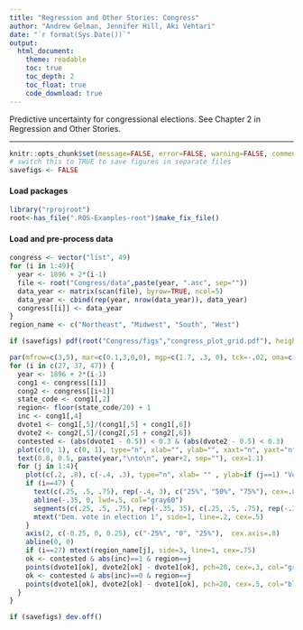 ```yaml
---
title: "Regression and Other Stories: Congress"
author: "Andrew Gelman, Jennifer Hill, Aki Vehtari"
date: "`r format(Sys.Date())`"
output:
  html_document:
    theme: readable
    toc: true
    toc_depth: 2
    toc_float: true
    code_download: true
---
```

Predictive uncertainty for congressional elections. See Chapter 2
in Regression and Other Stories.

-------------


```r
knitr::opts_chunk$set(message=FALSE, error=FALSE, warning=FALSE, comment=NA)
# switch this to TRUE to save figures in separate files
savefigs <- FALSE
```

#### Load packages

```r
library("rprojroot")
root<-has_file(".ROS-Examples-root")$make_fix_file()
```

#### Load and pre-process data

```r
congress <- vector("list", 49)
for (i in 1:49){
  year <- 1896 + 2*(i-1)
  file <- root("Congress/data",paste(year, ".asc", sep=""))
  data_year <- matrix(scan(file), byrow=TRUE, ncol=5)
  data_year <- cbind(rep(year, nrow(data_year)), data_year)
  congress[[i]] <- data_year
}
region_name <- c("Northeast", "Midwest", "South", "West")

```
```r
if (savefigs) pdf(root("Congress/figs","congress_plot_grid.pdf"), height=3.8, width=7, colormodel="gray")
```
```r
par(mfrow=c(3,5), mar=c(0.1,3,0,0), mgp=c(1.7, .3, 0), tck=-.02, oma=c(1,0,2,0))
for (i in c(27, 37, 47)) {
  year <- 1896 + 2*(i-1)
  cong1 <- congress[[i]]
  cong2 <- congress[[i+1]]
  state_code <- cong1[,2]
  region<- floor(state_code/20) + 1
  inc <- cong1[,4]
  dvote1 <- cong1[,5]/(cong1[,5] + cong1[,6])
  dvote2 <- cong2[,5]/(cong2[,5] + cong2[,6])
  contested <- (abs(dvote1 - 0.5)) < 0.3 & (abs(dvote2 - 0.5) < 0.3)
  plot(c(0, 1), c(0, 1), type="n", xlab="", ylab="", xaxt="n", yaxt="n", bty="n")
  text(0.8, 0.5, paste(year,"\nto\n", year+2, sep=""), cex=1.1)
  for (j in 1:4){
    plot(c(.2, .8), c(-.4, .3), type="n", xlab= "" , ylab=if (j==1) "Vote swing" else "", xaxt="n", yaxt="n", bty="n", cex.lab=.9)
    if (i==47) {
      text(c(.25, .5, .75), rep(-.4, 3), c("25%", "50%", "75%"), cex=.8)
      abline(-.35, 0, lwd=.5, col="gray60")
      segments(c(.25, .5, .75), rep(-.35, 35), c(.25, .5, .75), rep(-.37, 3), lwd=.5)
      mtext("Dem. vote in election 1", side=1, line=.2, cex=.5)
    }
    axis(2, c(-0.25, 0, 0.25), c("-25%", "0", "25%"),  cex.axis=.8)
    abline(0, 0)
    if (i==27) mtext(region_name[j], side=3, line=1, cex=.75)
    ok <- contested & abs(inc)==1 & region==j
    points(dvote1[ok], dvote2[ok] - dvote1[ok], pch=20, cex=.3, col="gray60")
    ok <- contested & abs(inc)==0 & region==j
    points(dvote1[ok], dvote2[ok] - dvote1[ok], pch=20, cex=.5, col="black")
  }
}
```
```r
if (savefigs) dev.off()
```

